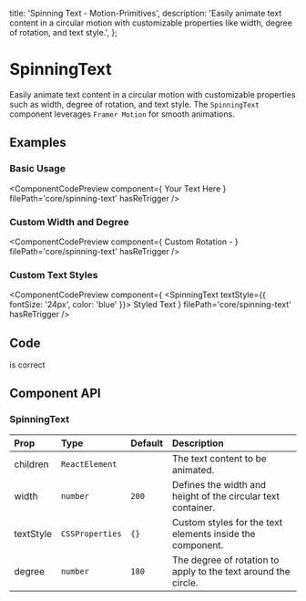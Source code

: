   title: 'Spinning Text - Motion-Primitives',
  description:
    'Easily animate text content in a circular motion with customizable properties like width, degree of rotation, and text style.',
};


# SpinningText

Easily animate text content in a circular motion with customizable properties such as width, degree of rotation, and text style. The `SpinningText` component leverages `Framer Motion` for smooth animations.

## Examples

### Basic Usage

<ComponentCodePreview
  component={
    <SpinningText>
      <span>Your Text Here</span>
    </SpinningText>
  }
  filePath='core/spinning-text'
  hasReTrigger
/>

### Custom Width and Degree

<ComponentCodePreview
  component={
    <SpinningText width={200} degree={360}>
      <span>Custom Rotation -</span>
    </SpinningText>
  }
  filePath='core/spinning-text'
  hasReTrigger
/>

### Custom Text Styles

<ComponentCodePreview
  component={
    <SpinningText textStyle={{ fontSize: '24px', color: 'blue' }}>
      <span>Styled Text</span>
    </SpinningText>
  }
  filePath='core/spinning-text'
  hasReTrigger
/>

## Code

<CodeBlock filePath='components/core/spinning-text.tsx' />
is correct

## Component API

### SpinningText

| Prop      | Type            | Default | Description                                                    |
| :-------- | :-------------- | :------ | :------------------------------------------------------------- |
| children  | `ReactElement`  |         | The text content to be animated.                               |
| width     | `number`        | `200`   | Defines the width and height of the circular text container.   |
| textStyle | `CSSProperties` | `{}`    | Custom styles for the text elements inside the component.      |
| degree    | `number`        | `180`   | The degree of rotation to apply to the text around the circle. |
